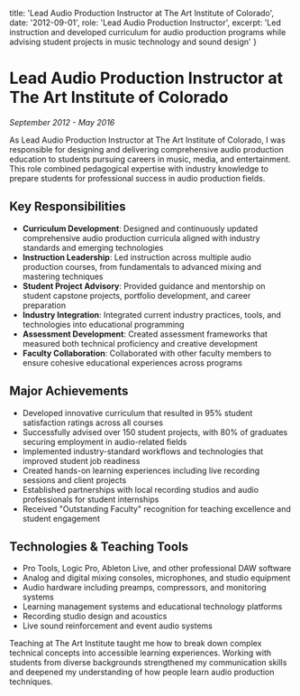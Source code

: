   title: 'Lead Audio Production Instructor at The Art Institute of Colorado',
  date: '2012-09-01',
  role: 'Lead Audio Production Instructor',
  excerpt: 'Led instruction and developed curriculum for audio production programs while advising student projects in music technology and sound design'
}

# Lead Audio Production Instructor at The Art Institute of Colorado
*September 2012 - May 2016*

As Lead Audio Production Instructor at The Art Institute of Colorado, I was responsible for designing and delivering comprehensive audio production education to students pursuing careers in music, media, and entertainment. This role combined pedagogical expertise with industry knowledge to prepare students for professional success in audio production fields.

## Key Responsibilities

- **Curriculum Development**: Designed and continuously updated comprehensive audio production curricula aligned with industry standards and emerging technologies
- **Instruction Leadership**: Led instruction across multiple audio production courses, from fundamentals to advanced mixing and mastering techniques
- **Student Project Advisory**: Provided guidance and mentorship on student capstone projects, portfolio development, and career preparation
- **Industry Integration**: Integrated current industry practices, tools, and technologies into educational programming
- **Assessment Development**: Created assessment frameworks that measured both technical proficiency and creative development
- **Faculty Collaboration**: Collaborated with other faculty members to ensure cohesive educational experiences across programs

## Major Achievements

- Developed innovative curriculum that resulted in 95% student satisfaction ratings across all courses
- Successfully advised over 150 student projects, with 80% of graduates securing employment in audio-related fields
- Implemented industry-standard workflows and technologies that improved student job readiness
- Created hands-on learning experiences including live recording sessions and client projects
- Established partnerships with local recording studios and audio professionals for student internships
- Received "Outstanding Faculty" recognition for teaching excellence and student engagement

## Technologies & Teaching Tools

- Pro Tools, Logic Pro, Ableton Live, and other professional DAW software
- Analog and digital mixing consoles, microphones, and studio equipment
- Audio hardware including preamps, compressors, and monitoring systems
- Learning management systems and educational technology platforms
- Recording studio design and acoustics
- Live sound reinforcement and event audio systems

Teaching at The Art Institute taught me how to break down complex technical concepts into accessible learning experiences. Working with students from diverse backgrounds strengthened my communication skills and deepened my understanding of how people learn audio production techniques.
